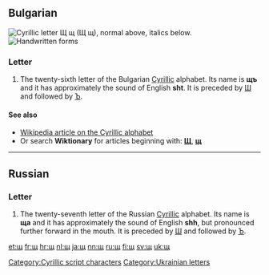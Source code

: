 {{Cyrillic character info|hex=449|name=CYRILLIC SMALL LETTER SHCHA}}
{{also|Щ|պ|ɰ|}}
==Bulgarian==
[[File:Cyrillic SCH.png|thumb|right|Cyrillic letter '''Щ щ'''<br/>
(''Щ щ''), normal above, italics below.]]
[[File:27-Russian alphabet-Щ щ.svg|thumb|Handwritten forms]]

===Letter===
{{head|bg|letter|lower case||upper case|Щ}}

# The twenty-sixth letter of the Bulgarian [[Cyrillic]] alphabet. Its name is '''щъ''' {{IPAchar|(ʃtø)}} and it has approximately the sound of English '''sht'''. It is preceded by [[ш|Ш]] and followed by [[ъ|Ъ]].

====See also====
* [[w:Cyrillic alphabet|Wikipedia article on the Cyrillic alphabet]]
* Or search '''Wiktionary''' for articles beginning with: '''[[Special:Prefixindex/Щ|Щ]]''', '''[[Special:Prefixindex/щ|щ]]'''

----

==Russian==

===Letter===
{{head|ru|letter|lower case||upper case|Щ}}

# The twenty-seventh letter of the Russian [[Cyrillic]] alphabet. Its name is '''ща''' {{IPAchar|(ɕɕa)}} and it has approximately the sound of English '''shh''', but pronounced further forward in the mouth. It is preceded by [[ш|Ш]] and followed by [[ъ|Ъ]].

[[Category:Cyrillic script characters]]
[[Category:Ukrainian letters]]

[[et:щ]]
[[fr:щ]]
[[hr:щ]]
[[nl:щ]]
[[ja:щ]]
[[nn:щ]]
[[ru:щ]]
[[fi:щ]]
[[sv:щ]]
[[uk:щ]]